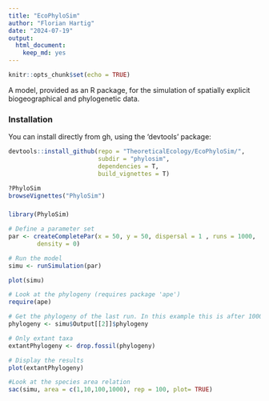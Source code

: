 ```yaml
---
title: "EcoPhyloSim"
author: "Florian Hartig"
date: "2024-07-19"
output: 
  html_document: 
    keep_md: yes
---
```


```r
knitr::opts_chunk$set(echo = TRUE)
```


A model, provided as an R package, for the simulation of spatially explicit biogeographical and phylogenetic data. 

### Installation 

You can install directly from gh, using the 'devtools' package:

```r
devtools::install_github(repo = "TheoreticalEcology/EcoPhyloSim/", 
                         subdir = "phylosim",  
                         dependencies = T, 
                         build_vignettes = T)

?PhyloSim
browseVignettes("PhyloSim")
```

### 


```r
library(PhyloSim)

# Define a parameter set
par <- createCompletePar(x = 50, y = 50, dispersal = 1 , runs = 1000,
        density = 0)

# Run the model
simu <- runSimulation(par)

plot(simu)

# Look at the phylogeny (requires package 'ape')
require(ape)

# Get the phylogeny of the last run. In this example this is after 1000 runs.
phylogeny <- simu$Output[[2]]$phylogeny

# Only extant taxa
extantPhylogeny <- drop.fossil(phylogeny)

# Display the results
plot(extantPhylogeny)

#Look at the species area relation
sac(simu, area = c(1,10,100,1000), rep = 100, plot= TRUE)



```

